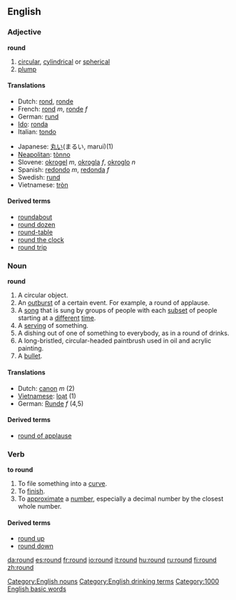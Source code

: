 ==English==

{{rank|morning|money|door|276|round|kind|form|hundred}}

===Adjective===
'''round'''
#[[circular]], [[cylindrical]] or [[spherical]]
#[[plump]]

====Translations====
{{top}}
<!--Languages from A to I go here-->
*Dutch: [[rond]], [[ronde]]
*French: [[rond]] ''m'', [[ronde]] ''f''
*German: [[rund]]
*[[Ido]]: [[ronda]]
*Italian: [[tondo]]
{{mid}}
<!--Languages from J to Z go here-->
*Japanese: [[丸い]](まるい, marui)(1)
*[[Neapolitan]]: [[tònno]]
*Slovene: [[okrogel]] ''m'', [[okrogla]] ''f'', [[okroglo]] ''n''
*Spanish: [[redondo]] ''m'', [[redonda]] ''f''
*Swedish: [[rund]]
*Vietnamese: [[tròn]]
{{bottom}}

====Derived terms====
*[[roundabout]]
*[[round dozen]]
*[[round-table]]
*[[round the clock]]
*[[round trip]]

===Noun===
[[Category:English nouns]]
[[Category:English drinking terms]]
'''round'''
#A circular object.
#An [[outburst]] of a certain event. For example, a round of applause.
#A [[song]] that is sung by groups of people with each [[subset]] of people starting at a [[different]] [[time]].
#A [[serving]] of something.
#A dishing out of one of something to everybody, as in a round of drinks.
#A long-bristled, circular-headed paintbrush used in oil and acrylic painting. 
#A [[bullet]].

====Translations====
*Dutch: [[canon]] ''m'' (2)
*[[Vietnamese]]: [[loạt]] (1)
*German: [[Runde]] ''f'' (4,5)

====Derived terms====
*[[round of applause]]

===Verb===
'''to round'''
#To file something into a [[curve]].
#To [[finish]].
#To [[approximate]] a [[number]], especially a decimal number by the closest whole number.
====Derived terms====
*[[round up]]
*[[round down]]

[[Category:1000 English basic words]]

[[da:round]]
[[es:round]]
[[fr:round]]
[[io:round]]
[[it:round]]
[[hu:round]]
[[ru:round]]
[[fi:round]]
[[zh:round]]